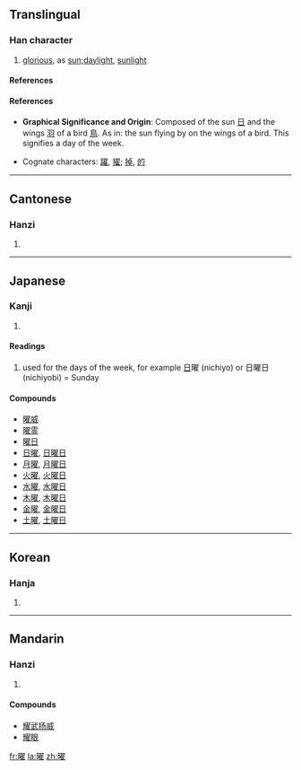 {{see|耀}}
{{stroke order|strokes=18}}
==Translingual==

===Han character===
{{Han char|rn=72|rad=日|as=14|sn=18|four=6701<sub>4</sub>|canj=日尸一土 (ASMG)}}
# [[glorious]], as [[sun]];[[daylight]], [[sunlight]]

====References====
{{Han ref|kx={{{kx|}}}|dkj={{{dkj|}}}|dj={{{dj|}}}|hdz={{{hdz|}}}|uh={{{uh|}}}|ud={{{ud|}}}|bh={{{bh|}}}}|bd={{{bd|}}}}}



====References====
{{Han ref|kx=0501.110|dkj=14227|dj=0871.200|hdz=21540.050|uh=66DC|ud=26332|bh=C260|bd=49760}}

* '''Graphical Significance and Origin''': Composed of the sun [[日]] and the wings [[羽]] of a bird [[鳥]]. As in: the sun flying by on the wings of a bird. This signifies a day of the week.

*Cognate characters: [[躍]], [[擢]]; [[掉]], [[的]]

----
==Cantonese==
===Hanzi===
{{yue-hanzi|jyut=|y=yiu6}}
# {{defn|Cantonese}}

----
==Japanese==
===Kanji===
{{ja-kanji|grade=}}
# {{defn|Japanese}} 
====Readings====
{{ja-readings|on=[[よう]] (yō)|kun=[[ひかり]] (hikari), [[かがやく]] (kagayaku)}}

#used for the days of the week, for example [[日]]曜 (nichiyo) or 日曜日 (nichiyobi) = Sunday

====Compounds====
*[[曜威]]
*[[曜霊]]
*[[曜日]]
*[[日曜]], [[日曜日]]
*[[月曜]], [[月曜日]]
*[[火曜]], [[火曜日]]
*[[水曜]], [[水曜日]]
*[[木曜]], [[木曜日]]
*[[金曜]], [[金曜日]]
*[[土曜]], [[土曜日]]

----
==Korean==
===Hanja===
{{ko-hanja|hangeul=요|eumhun=|rv=yo|mr=yo|y=yo}}
# {{defn|Korean}}

----
==Mandarin==
===Hanzi===
{{cmn-hanzi|pin=[[yào]] (yao4)|wg=yao<sup>4</sup>}}
# {{defn|Mandarin}}

====Compounds====
*[[耀武扬威]]
*[[耀眼]]

[[fr:曜]]
[[la:曜]]
[[zh:曜]]
